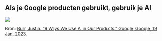 ## Als je Google producten gebruikt, gebruik je AI

![](./media/google_products_with_ai.png){fig-align="center"}

::: {.footer}
Bron: [Burr, Justin. “9 Ways We Use AI in Our Products.” Google, Google, 19 Jan. 2023](blog.google/technology/ai/9-ways-we-use-ai-in-our-products/). 
:::